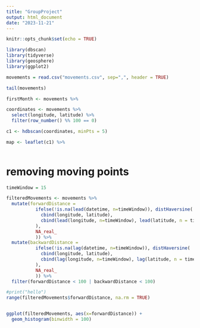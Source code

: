 ```yaml
---
title: "GroupProject"
output: html_document
date: "2023-11-21"
---
```


```r
knitr::opts_chunk$set(echo = TRUE)
```


```r
library(dbscan)
library(tidyverse)
library(geosphere)
library(ggplot2)
```



```r
movements = read.csv("movements.csv", sep=",", header = TRUE)

```
```r
tail(movements)

```
```r
firstMonth <- movements %>%
```

```r
coordinates <- movements %>%
  select(longitude, latitude) %>%
  filter(row_number() %% 100 == 0)
```


```r
c1 <- hdbscan(coordinates, minPts = 5)
```


```r
map <- leaflet(c1) %>%
  
```

# removing moving points

```r
timeWindow = 15

filteredMovements <- movements %>%
  mutate(forwardDistance = 
           ifelse(!is.na(lead(datetime, n=timeWindow)), distHaversine(
             cbind(longitude, latitude),
             cbind(lead(longitude, n=timeWindow), lead(latitude, n = timeWindow))
           ),
           NA_real_
           )) %>%
  mutate(backwardDistance = 
           ifelse(!is.na(lag(datetime, n=timeWindow)), distHaversine(
             cbind(longitude, latitude),
             cbind(lag(longitude, n=timeWindow), lag(latitude, n = timeWindow))
           ),
           NA_real_
           )) %>%
  filter(forwardDistance < 100 | backwardDistance < 100)
```

```r
#print("hello")
range(filteredMovements$forwardDistance, na.rm = TRUE)


ggplot(filteredMovements, aes(x=forwardDistance)) +
  geom_histogram(binwidth = 100)
```

```r
```
